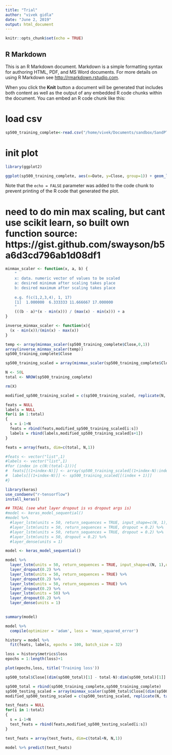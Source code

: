 ```yaml
---
title: "Trial"
author: "vivek gidla"
date: "June 2, 2019"
output: html_document
---
```


```r
knitr::opts_chunk$set(echo = TRUE)
```

## R Markdown

This is an R Markdown document. Markdown is a simple formatting syntax for authoring HTML, PDF, and MS Word documents. For more details on using R Markdown see <http://rmarkdown.rstudio.com>.

When you click the **Knit** button a document will be generated that includes both content as well as the output of any embedded R code chunks within the document. You can embed an R code chunk like this:

# load csv
```r
sp500_training_complete<-read.csv("/home/vivek/Documents/sandbox/SandPTrial/S-PTrial/GSPC.csv")
```


# init plot
```r
library(ggplot2)
```

```r
ggplot(sp500_training_complete, aes(x=Date, y=Close, group=1)) + geom_line()
```

Note that the `echo = FALSE` parameter was added to the code chunk to prevent printing of the R code that generated the plot.


# need to do min max scaling, but cant use scikit learn, so built own function source: https://gist.github.com/swayson/b5a6d3cd796ab1d08df1

```r
minmax_scaler <- function(x, a, b) {
    "
    x: data. numeric vector of values to be scaled
    a: desired minimum after scaling takes place
    b: desired maximum after scaling takes place
    
    e.g. f(c(1,2,3,4), 1, 17)
    [1]  1.000000  6.333333 11.666667 17.000000
    "
    (((b - a)*(x - min(x))) / (max(x) - min(x))) + a
}
```

```r
inverse_minmax_scaler <- function(x){
  (x - min(x))/(min(x) - max(x))
}
```

```r
temp <- array(minmax_scaler(sp500_training_complete$Close,0,1))
array(inverse_minmax_scaler(temp))
sp500_training_complete$Close
```



```r
sp500_training_scaled = array(minmax_scaler(sp500_training_complete$Close,0,1))
```


```r
N <- 50L
total <- NROW(sp500_training_complete)
```

```r
rm(X)
```


```r
modified_sp500_training_scaled = c(sp500_training_scaled, replicate(N, tail(sp500_training_scaled, 1)))
```

```r
feats = NULL
labels = NULL
for(i in 1:total)
{
  s = i-1+N
  feats = rbind(feats,modified_sp500_training_scaled[i:s])
  labels = rbind(labels,modified_sp500_training_scaled[s+1])
}

```

```r
feats = array(feats, dim=c(total, N,1))
```



```r
#feats <- vector("list",1)
#labels <- vector("list",1)
#for (index in c(N:(total-1))){
#  feats[[(1+index-N)]] <- array(sp500_training_scaled[(1+index-N):index])
#  labels[[(1+index-N)]] <- sp500_training_scaled[[(index + 1)]]
#}
```

```r
library(keras)
use_condaenv("r-tensorflow")
install_keras()
```


```r
## TRIAL (see what layer dropout is vs dropout args is)
#model <- keras_model_sequential()
#model %>%
  #layer_lstm(units = 50, return_sequences = TRUE, input_shape=c(N, 1),unroll=FALSE, dropout = 0.2) %>%
  #layer_lstm(units = 50, return_sequences = TRUE, dropout = 0.2) %>%
  #layer_lstm(units = 50, return_sequences = TRUE, dropout = 0.2) %>%
  #layer_lstm(units = 50, dropout = 0.2) %>%
  #layer_dense(units = 1)

```


```r
model <- keras_model_sequential()
```

```r
model %>%
  layer_lstm(units = 50, return_sequences = TRUE, input_shape=c(N, 1),unroll=FALSE) %>%
  layer_dropout(0.2) %>%
  layer_lstm(units = 50, return_sequences = TRUE) %>%
  layer_dropout(0.2) %>%
  layer_lstm(units = 50, return_sequences = TRUE) %>%
  layer_dropout(0.2) %>%
  layer_lstm(units = 50) %>%
  layer_dropout(0.2) %>%
  layer_dense(units = 1)
  
```


```r
summary(model)
```


```r
model %>%
  compile(optimizer = 'adam', loss = 'mean_squared_error')
```


```r
history = model %>%
  fit(feats, labels, epochs = 100, batch_size = 32)
```



```r
loss = history$metrics$loss
epochs = 1:length(loss)+1
```


```r
plot(epochs,loss, title('Training loss'))
```


```r
sp500_total$Close[(dim(sp500_total)[1] - total-N):dim(sp500_total)[1]]
```


```r
sp500_total = rbind(sp500_training_complete,sp500_training_complete)
sp500_testing_scaled = array(minmax_scaler(sp500_total$Close[(dim(sp500_total)[1] - total-N):dim(sp500_total)[1]],0,1))
modified_sp500_testing_scaled = c(sp500_testing_scaled, replicate(N, tail(sp500_testing_scaled, 1)))
```


```r
test_feats = NULL
for(i in 1:total)
{
  s = i-1+N
  test_feats = rbind(feats,modified_sp500_testing_scaled[i:s])
}

test_feats = array(test_feats, dim=c(total+N, N,1))
```



```r
model %>% predict(test_feats)
```




































